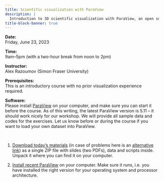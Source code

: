 ```yaml
---
title: Scientific visualization with ParaView
description: |
  Introduction to 3D scientific visualization with ParaView, an open source, multi-platform data analysis and visualization tool designed to run on a variety of hardware from an individual laptop to large supercomputers. With ParaView users can interactively visualize 2D and 3D data sets defined on structured, adaptive and unstructured meshes or particles, animate these datasets in time, and manipulate them with a variety of filters. ParaView supports both interactive (GUI) and scripted (including offscreen) visualization, and is an easy and fun tool to learn.
title-block-banner: true
---
```


:::{.topdef}

**Date:** \
Friday, June 23, 2023

**Time:** \
9am–5pm (with a two-hour break from noon to 2pm)

**Instructor:** \
Alex Razoumov (Simon Fraser University)

**Prerequisites:** \
This is an introductory course with no prior visualization experience required.

**Software:** \
Please install [ParaView](https://www.paraview.org/download) on your computer, and make sure you can start it before the course. As of this writing, the latest ParaView version is 5.11 – it should work nicely for our workshop. We will provide all sample data and codes for the exercises. Let us know before or during the course if you want to load your own dataset into ParaView.

:::

<br>

1. [Download today's materials](https://transfer.sh/pMnOTpgEwc/paraview.zip) (in case of problems here is an
[alternative link](https://www.dropbox.com/s/gttqb8n6xikzzvn/paraview.zip?dl=0)) as a single ZIP file with
slides (two PDFs), data and scripts inside. Unpack it where you can find it on your computer.

<!-- NextCloud link https://bit.ly/paraviewzipp -->



2. [Install recent ParaView](http://www.paraview.org/download) on your computer. Make sure it runs, i.e. you
   have installed the right version for your operating system and processor architecture.
